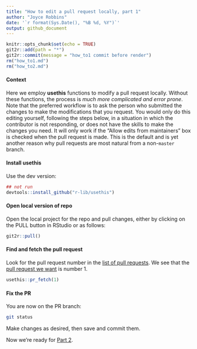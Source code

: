 ```yaml
---
title: "How to edit a pull request locally, part 1"
author: "Joyce Robbins"
date: '`r format(Sys.Date(), "%B %d, %Y")`'
output: github_document
---
```


```r
knitr::opts_chunk$set(echo = TRUE)
git2r::add(path = "*")
git2r::commit(message = "how_to1 commit before render")
rm("how_to1.md")
rm("how_to2.md")
```


#### Context

Here we employ **usethis** functions to modify a pull request locally. Without these functions, the process is *much more complicated and error prone*. Note that the preferred workflow is to ask the person who submitted the changes to make the modifications that you request. You would only do this editing yourself, following the steps below, in a situation in which the contributor is not responding, or does not have the skills to make the changes you need. It will only work if the
“Allow edits from maintainers” box is checked when the pull request is
made. This is the default and is yet another reason why pull requests are
most natural from a non-`master` branch.

#### Install **usethis**

Use the dev version:

```r
## not run
devtools::install_github("r-lib/usethis")
```

#### Open local version of repo

Open the local project for the repo and pull changes, either by clicking on the PULL button in RStudio or as follows:

```r
git2r::pull()
```

#### Find and fetch the pull request

Look for the pull request number in the [list of pull requests](https://github.com/jtr13/usethis_demos/pulls). We see that the [pull request we want](https://github.com/jtr13/usethis_demos/pull/1) is number 1.

```r
usethis::pr_fetch(1)
```

#### Fix the PR

You are now on the PR branch:

```bash
git status
```

Make changes as desired, then save and commit them.

Now we're ready for [Part 2](how_to2.md).
